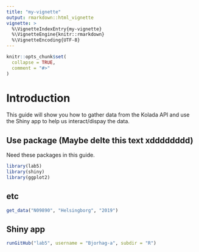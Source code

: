 ```yaml
---
title: "my-vignette"
output: rmarkdown::html_vignette
vignette: >
  %\VignetteIndexEntry{my-vignette}
  %\VignetteEngine{knitr::rmarkdown}
  %\VignetteEncoding{UTF-8}
---
```


```r
knitr::opts_chunk$set(
  collapse = TRUE,
  comment = "#>"
)
```

# Introduction 
This guide will show you how to gather data from the Kolada API and use the Shiny app to help us interact/dispay the data. 

## Use package (Maybe delte this text xdddddddd)
Need these packages in this guide.
```r
library(lab5)
library(shiny)
library(ggplot2)
```



## etc
```r
get_data("N09890", "Helsingborg", "2019")

```


## Shiny app
```r
runGitHub("lab5", username = "Bjorhag-a", subdir = "R")
```


